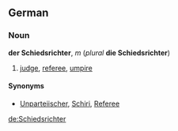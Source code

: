 ==German==
===Noun===
'''der Schiedsrichter''', ''m'' (''plural'' '''die Schiedsrichter''')

# [[judge]], [[referee]], [[umpire]]

====Synonyms====
* [[Unparteiischer]], [[Schiri]], [[Referee]]

[[de:Schiedsrichter]]